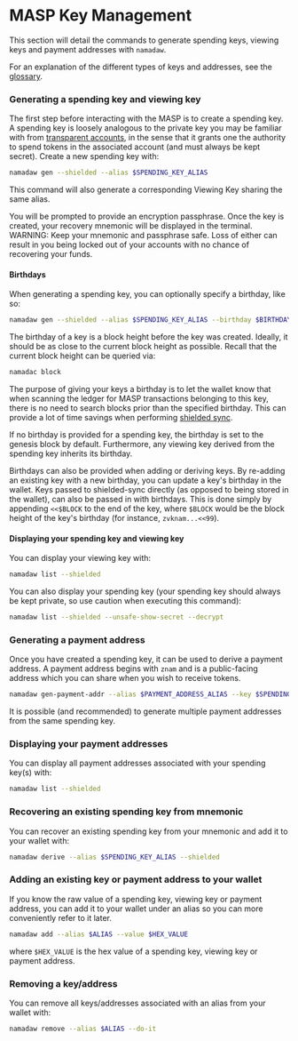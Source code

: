
# MASP Key Management

This section will detail the commands to generate spending keys, viewing keys and payment addresses with `namadaw`.  

For an explanation of the different types of keys and addresses, see the [glossary](./glossary.mdx).

### Generating a spending key and viewing key

The first step before interacting with the MASP is to create a spending key. A spending key is loosely analogous to the private key you may be familiar with 
from [transparent accounts](../transparent-accounts.mdx), in the sense that it grants one the authority to spend tokens in the associated account (and must always be 
kept secret). Create a new spending key with:
```bash copy
namadaw gen --shielded --alias $SPENDING_KEY_ALIAS
```
<Callout>
This command will also generate a corresponding Viewing Key sharing
the same alias.
</Callout>

You will be prompted to provide an encryption passphrase. Once the key is created, your recovery mnemonic will be displayed in the terminal.
<Callout type="error" emoji="🚨">
WARNING: Keep your mnemonic and passphrase safe.
Loss of either can result in you being locked out of your accounts with no chance of recovering your funds.
</Callout>

 #### Birthdays

When generating a spending key, you can optionally specify a birthday, like so:
```bash copy
namadaw gen --shielded --alias $SPENDING_KEY_ALIAS --birthday $BIRTHDAY
```

The birthday of a key is a block height before the key was created. Ideally, it should be as close to the current block
height as possible. Recall that the current block height can be queried via:
```bash copy
namadac block
```

The purpose of giving your keys a birthday is to let the wallet know that when scanning the ledger for MASP transactions
belonging to this key, there is no need to search blocks prior than the specified birthday. This can provide a lot of
time savings when performing [shielded sync](shielded-sync.mdx).

If no birthday is provided for a spending key, the birthday is set to the genesis block by default. Furthermore, any
viewing key derived from the spending key inherits its birthday.

Birthdays can also be provided when adding or deriving keys. By re-adding an existing key with a new birthday, you can
update a key's birthday in the wallet. Keys passed to shielded-sync directly (as opposed to being stored in the wallet),
can also be passed in with birthdays. This is done simply by appending `<<$BLOCK` to the end of the key, where `$BLOCK`
would be the block height of the key's birthday (for instance, `zvknam...<<99`).

#### Displaying your spending key and viewing key
You can display your viewing key with:
```bash copy
namadaw list --shielded
```

You can also display your spending key (your spending key should always be kept private, so use caution when executing this command):
```bash copy
namadaw list --shielded --unsafe-show-secret --decrypt
```

### Generating a payment address

Once you have created a spending key, it can be used to derive a payment address. A payment address begins with `znam` and is a public-facing address which you can 
share when you wish to receive tokens.
```bash copy
namadaw gen-payment-addr --alias $PAYMENT_ADDRESS_ALIAS --key $SPENDING_KEY_ALIAS
```
<Callout>
It is possible (and recommended) to generate multiple payment addresses from the same spending key.
</Callout>

### Displaying your payment addresses
You can display all payment addresses associated with your spending key(s) with:
```bash copy
namadaw list --shielded
```

### Recovering an existing spending key from mnemonic

You can recover an existing spending key from your mnemonic and add it to your wallet with:
```bash copy
namadaw derive --alias $SPENDING_KEY_ALIAS --shielded
```

### Adding an existing key or payment address to your wallet

If you know the raw value of a spending key, viewing key or payment address, you can add it to your wallet under an alias so you can more conveniently refer to it later.

```bash copy
namadaw add --alias $ALIAS --value $HEX_VALUE
```
where `$HEX_VALUE` is the hex value of a spending key, viewing key or payment address.

### Removing a key/address
You can remove all keys/addresses associated with an alias from your wallet with:
```bash copy
namadaw remove --alias $ALIAS --do-it
```
